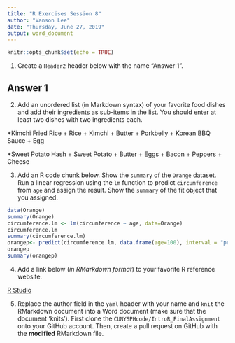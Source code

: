 ```yaml
---
title: "R Exercises Session 8"
author: "Vanson Lee"
date: "Thursday, June 27, 2019"
output: word_document
---
```


```r
knitr::opts_chunk$set(echo = TRUE)
```

1. Create a `Header2` header below with the name "Answer 1".

## Answer 1

2. Add an unordered list (in Markdown syntax) of your favorite food dishes and
add their ingredients as sub-items in the list. You should enter at least two
dishes with two ingredients each.

*Kimchi Fried Rice
   + Rice
   + Kimchi
   + Butter
   + Porkbelly
   + Korean BBQ Sauce
   + Egg

*Sweet Potato Hash
   + Sweet Potato
   + Butter
   + Eggs
   + Bacon
   + Peppers
   + Cheese

3. Add an R code chunk below. Show the `summary` of the `Orange` dataset. Run a
linear regression using the `lm` function to predict `circumference` from `age`
and assign the result. Show the `summary` of the fit object that you assigned. 

```r

data(Orange)
summary(Orange)
circumference.lm <- lm(circumference ~ age, data=Orange)
circumference.lm
summary(circumference.lm)
orangep<- predict(circumference.lm, data.frame(age=100), interval = "predict")
orangep
summary(orangep)
```

4. Add a link below (_in RMarkdown format_) to your favorite R reference website.

[R Studio](https://wwww.rstudio.com)

5. Replace the author field in the `yaml` header with your name and `knit` the
RMarkdown document into a Word document (make sure that the document 'knits').
First clone the `CUNYSPHcode/IntroR_FinalAssignment` onto your GitHub account.
Then, create a pull request on GitHub with the **modified** RMarkdown file. 


